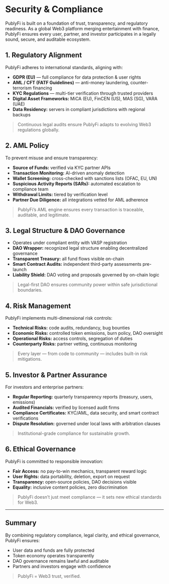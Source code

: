 # Security & Compliance

PublyFi is built on a foundation of trust, transparency, and regulatory readiness.
As a global Web3 platform merging entertainment with finance, PublyFi ensures every user, partner, and investor participates in a legally sound, secure, and auditable ecosystem.

## 1. Regulatory Alignment
PublyFi adheres to international standards, aligning with:
*   **GDPR (EU)** — full compliance for data protection & user rights
*   **AML / CFT (FATF Guidelines)** — anti-money laundering, counter-terrorism financing
*   **KYC Regulations** — multi-tier verification through trusted providers
*   **Digital Asset Frameworks:** MiCA (EU), FinCEN (US), MAS (SG), VARA (UAE)
*   **Data Residency:** servers in compliant jurisdictions with regional backups

> Continuous legal audits ensure PublyFi adapts to evolving Web3 regulations globally.

## 2. AML Policy
To prevent misuse and ensure transparency:
*   **Source of Funds:** verified via KYC partner APIs
*   **Transaction Monitoring:** AI-driven anomaly detection
*   **Wallet Screening:** cross-checked with sanctions lists (OFAC, EU, UN)
*   **Suspicious Activity Reports (SARs):** automated escalation to compliance team
*   **Withdrawal Limits:** tiered by verification level
*   **Partner Due Diligence:** all integrations vetted for AML adherence

> PublyFi’s AML engine ensures every transaction is traceable, auditable, and legitimate.

## 3. Legal Structure & DAO Governance
*   Operates under compliant entity with VASP registration
*   **DAO Wrapper:** recognized legal structure enabling decentralized governance
*   **Transparent Treasury:** all fund flows visible on-chain
*   **Smart Contract Audits:** independent third-party assessments pre-launch
*   **Liability Shield:** DAO voting and proposals governed by on-chain logic

> Legal-first DAO ensures community power within safe jurisdictional boundaries.

## 4. Risk Management
PublyFi implements multi-dimensional risk controls:
*   **Technical Risks:** code audits, redundancy, bug bounties
*   **Economic Risks:** controlled token emissions, burn policy, DAO oversight
*   **Operational Risks:** access controls, segregation of duties
*   **Counterparty Risks:** partner vetting, continuous monitoring

> Every layer — from code to community — includes built-in risk mitigations.

## 5. Investor & Partner Assurance
For investors and enterprise partners:
*   **Regular Reporting:** quarterly transparency reports (treasury, users, emissions)
*   **Audited Financials:** verified by licensed audit firms
*   **Compliance Certificates:** KYC/AML, data security, and smart contract verifications
*   **Dispute Resolution:** governed under local laws with arbitration clauses

> Institutional-grade compliance for sustainable growth.

## 6. Ethical Governance
PublyFi is committed to responsible innovation:
*   **Fair Access:** no pay-to-win mechanics, transparent reward logic
*   **User Rights:** data portability, deletion, export on request
*   **Transparency:** open-source policies, DAO decisions visible
*   **Equality:** inclusive content policies, zero discrimination

> PublyFi doesn’t just meet compliance — it sets new ethical standards for Web3.

---

## Summary
By combining regulatory compliance, legal clarity, and ethical governance, PublyFi ensures:
*   User data and funds are fully protected
*   Token economy operates transparently
*   DAO governance remains lawful and auditable
*   Partners and investors engage with confidence

> PublyFi = Web3 trust, verified.